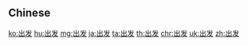 {{also|出發}}
==Chinese==
{{zh-see|出發}}

[[ko:出发]]
[[hu:出发]]
[[mg:出发]]
[[ja:出发]]
[[ta:出发]]
[[th:出发]]
[[chr:出发]]
[[uk:出发]]
[[zh:出发]]